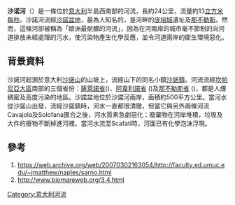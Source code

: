 '''沙诺河'''（{{lang-it|Sarno}}）是一條位於[[意大利|意大利]]半島西南部的河流，長約24公里，流量約13[[立方米每秒|立方米每秒]]。沙諾河流經[[沙諾盆地|沙諾盆地]]，最為人知名的，是河畔的[[庞培城|庞培城]]遺址及[[那不勒斯|那不勒斯]]。然而，這條河卻被稱為「歐洲最骯髒的河流」，因為在河兩岸的城市毫不節制的向河道排放未經處理的污水，使污染物產生化學反應，並令河道兩岸的衛生環境惡化。

== 背景資料 ==

沙諾河起源於意大利[[沙諾山|沙諾山]]的山坡上，流經山下的同名小鎮[[沙諾鎮|沙諾鎮]]。河流流經[[坎帕尼亞|坎帕尼亞大區]]南部的三個省份：[[薩萊諾省|薩萊諾省]]({{lang|it|Salerno}})、[[阿韋利諾省|阿韋利諾省]] ({{lang|it|Avellino}})及[[那不勒斯省|那不勒斯省]] ({{lang|it|Napoli}})，都是人煙稠密及高度污染的地區。沙諾盆地位於沙諾河兩岸，面積約500平方公里。當河水從沙諾山出發，流經沙諾鎮時，河水一直都很清徹，但當它與另外兩條河流Cavajola及Solofana匯合之後，河水質素急劇惡化：廢棄物在河岸堆積，垃圾及大件的廢物不斷掉進河裡。當河水流至Scafati時，河面已有化學泡沫浮現。

== 參考 ==
# https://web.archive.org/web/20070302163054/http://faculty.ed.umuc.edu/~jmatthew/naples/sarno.html 
# http://www.biomareweb.org/3.4.html {{Wayback|url=http://www.biomareweb.org/3.4.html |date=20070514101829 }}

{{Italy-geo-stub}}

[[Category:意大利河流|Category:意大利河流]]